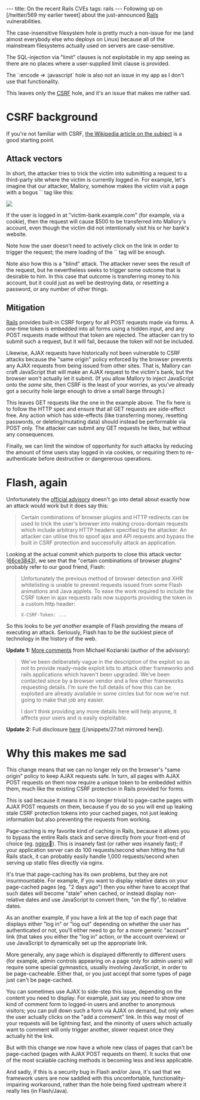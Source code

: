 ---
title: On the recent Rails CVEs
tags: rails
---
Following up on [/twitter/569 my earlier tweet] about the just-announced [[Rails]] vulnerabilities.

The case-insensitive filesystem hole is pretty much a non-issue for me (and almost everybody else who deploys on Linux) because all of the mainstream filesystems actually used on servers are case-sensitive.

The SQL-injection via "limit" clauses is not exploitable in my app seeing as there are no places where a user-supplied limit clause is provided.

The `:encode => :javascript` hole is also not an issue in my app as I don't use that functionality.

This leaves only the [[CSRF]] hole, and it's an issue that makes me rather sad.

= CSRF background =

If you're not familiar with CSRF, [http://en.wikipedia.org/wiki/Cross-site_request_forgery the Wikipedia article on the subject] is a good starting point.

== Attack vectors ==

In short, the attacker tries to trick the victim into submitting a request to a third-party site where the victim is currently logged in. For example, let's imagine that our attacker, Mallory, somehow makes the victim visit a page with a bogus `<img>` tag like this:

 <img src="http://victim-bank.example.com/transfer?amount=500&to=mallory@example.com" />

If the user is logged in at "victim-bank.example.com" (for example, via a cookie), then the request will cause $500 to be transferred into Mallory's account, even though the victim did not intentionally visit his or her bank's website.

Note how the user doesn't need to actively click on the link in order to trigger the request; the mere loading of the `<img>` tag will be enough.

Note also how this is a "blind" attack. The attacker never sees the result of the request, but he nevertheless seeks to trigger some outcome that is desirable to him. In this case that outcome is transferring money to his account, but it could just as well be destroying data, or resetting a password, or any number of other things.

== Mitigation ==

[[Rails]] provides built-in CSRF forgery for all POST requests made via forms. A one-time token is embedded into all forms using a hidden input, and any POST requests made without that token are rejected. The attacker can try to submit such a request, but it will fail, because the token will not be included.

Likewise, AJAX requests have historically not been vulnerable to CSRF attacks because the "same origin" policy enforced by the browser prevents any AJAX requests from being issued from other sites. That is, Mallory can craft JavaScript that will make an AJAX request to the victim's bank, but the browser won't actually let it submit. (If you allow Mallory to inject JavaScript onto the ''same'' site, then CSRF is the least of your worries, as you've already got a security hole large enough to drive a small barge through.)

This leaves GET requests like the one in the example above. The fix here is to follow the HTTP spec and ensure that all GET requests are side-effect free. Any action which has side-effects (like transferring money, resetting passwords, or deleting/mutating data) should instead be performable via POST only. The attacker can submit any GET requests he likes, but without any consequences.

Finally, we can limit the window of opportunity for such attacks by reducing the amount of time users stay logged in via cookies, or requiring them to re-authenticate before destructive or dangererous operations.

= Flash, again =

Unfortunately the [http://weblog.rubyonrails.org/2011/2/8/csrf-protection-bypass-in-ruby-on-rails official advisory] doesn't go into detail about exactly how an attack would work but it does say this:

<blockquote>Certain combinations of browser plugins and HTTP redirects can be used to trick the user's browser into making cross-domain requests which include arbitrary HTTP headers specified by the attacker. An attacker can utilise this to spoof ajax and API requests and bypass the built in CSRF protection and successfully attack an application.</blockquote>

Looking at the actual commit which purports to close this attack vector ([https://github.com/rails/rails/commit/66ce3843d32e9f2ac3b1da20067af53019bbb034 66ce3843]), we see that the "certain combinations of browser plugins" probably refer to our good friend, Flash:

<blockquote>Unfortunately the previous method of browser detection and XHR whitelisting is unable to prevent requests issued from some Flash animations and Java applets.  To ease the work required to include the CSRF token in ajax requests rails now supports providing the token in a custom http header:

<pre>X-CSRF-Token: ...</pre></blockquote>

So this looks to be ''yet another'' example of Flash providing the means of executing an attack. Seriously, Flash has to be ''the'' suckiest piece of technology in the history of the web.

'''Update 1:''' [http://groups.google.com/group/rubyonrails-core/browse_thread/thread/9e2ed6b4343238e More comments] from Michael Koziarski (author of the advisory):

<blockquote>We've been deliberately vague in the description of the exploit so as not to provide ready-made exploit kits to attack other frameworks and rails applications which haven't been upgraded.  We've been contacted since by a browser vendor and a few other frameworks requesting details.  I'm sure the full details of how this can be exploited are already available in some circles but for now we're not going to make that job any easier.

I don't think providing any more details here will help anyone, it affects your users and is easily exploitable. </blockquote>

'''Update 2:''' Full disclosure [http://lists.webappsec.org/pipermail/websecurity_lists.webappsec.org/2011-February/007533.html here] ([/snippets/27.txt mirrored here]).

= Why this makes me sad =

This change means that we can no longer rely on the browser's "same origin" policy to keep AJAX requests safe. In turn, all pages with AJAX POST requests on them now require a unique token to be embedded within them, much like the existing CSRF protection in Rails provided for forms.

This is sad because it means it is no longer trivial to page-cache pages with AJAX POST requests on them, because if you do so you will end up leaking stale CSRF protection tokens into your cached pages, not just leaking information but also preventing the requests from working.

Page-caching is my favorite kind of caching in Rails, because it allows you to bypass the entire Rails stack and serve directly from your front-end of choice (eg. [[nginx]]). This is insanely fast (or rather ''was'' insanely fast); if your application server can do 100 requests/second when hitting the full Rails stack, it can probably easily handle 1,000 requests/second when serving up static files directly via nginx.

It's true that page-caching has its own problems, but they are not insurmountable. For example, if you want to display relative dates on your page-cached pages (eg. "2 days ago") then you either have to accept that such dates will become "stale" when cached, or instead display non-relative dates and use JavaScript to convert them, "on the fly", to relative dates.

As an another example, if you have a link at the top of each page that displays either "log in" or "log out" depending on whether the user has authenticated or not, you'll either need to go for a more generic "account" link (that takes you either the "log in" action, or the account overview) or use JavaScript to dynamically set up the appropriate link.

More generally, any page which is displayed differently to different users (for example, admin controls appearing on a page only for admin users) will require some special gymnastics, usually involving JavaScript, in order to be page-cacheable. Either that, or you just accept that some types of page just can't be page-cached.

You can sometimes use AJAX to side-step this issue, depending on the content you need to display. For example, just say you need to show one kind of comment form to logged-in users and another to anonymous visitors; you can pull down such a form via AJAX on demand, but only when the user actually clicks on the "add a comment" link. In this way most of your requests will be lightning fast, and the minority of users which actually want to comment will only trigger another, slower request once they actually hit the link.

But with this change we now have a whole new class of pages that can't be page-cached (pages with AJAX POST requests on them). It sucks that one of the most scalable caching methods is becoming less and less applicable.

And sadly, if this is a security bug in Flash and/or Java, it's sad that we framework users are now saddled with this uncomfortable, functionality-impairing workaround, rather than the hole being fixed upstream where it really lies (in Flash/Java).
